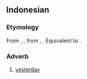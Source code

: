 ==Indonesian==

===Etymology===
From {{inh|id|ms|kemarin}}, {{m|ms|kelmarin}},
from {{inh|id|ms-cla|kemarin}}, {{m|ms-cla|kelmarin}}. Equivalent to {{blend|id|ke|malam|hari|nocap=1}}.

===Adverb===
{{head|id|adverb}}

# [[yesterday]]
#: {{ux|id|'''Kemarin''' [[aku]] [[pergi]] [[ke]] [[rumah]] [[teman]].|I was going to a friend's home '''yesterday'''.}}
